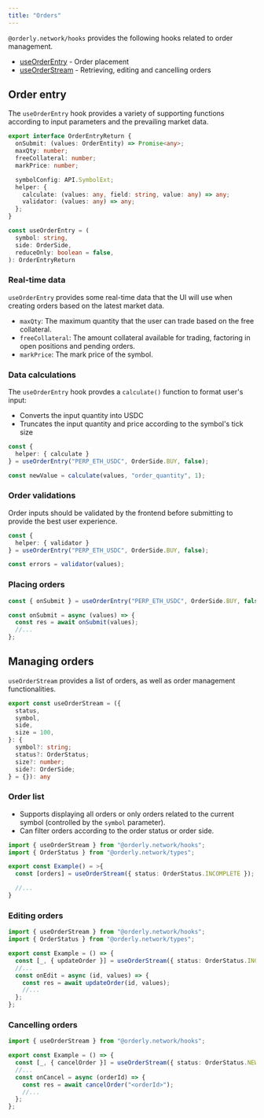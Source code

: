 ```yaml
---
title: "Orders"
---
```


`@orderly.network/hooks` provides the following hooks related to order management.

- [useOrderEntry](/sdks/hooks/advanced/use-order-entry) - Order placement
- [useOrderStream](/sdks/hooks/streaming/use-order-stream) - Retrieving, editing and cancelling orders

## Order entry

The `useOrderEntry` hook provides a variety of supporting functions according to input parameters and the prevailing market data.

```typescript
export interface OrderEntryReturn {
  onSubmit: (values: OrderEntity) => Promise<any>;
  maxQty: number;
  freeCollateral: number;
  markPrice: number;

  symbolConfig: API.SymbolExt;
  helper: {
    calculate: (values: any, field: string, value: any) => any;
    validator: (values: any) => any;
  };
}

const useOrderEntry = (
  symbol: string,
  side: OrderSide,
  reduceOnly: boolean = false,
): OrderEntryReturn
```

### Real-time data

`useOrderEntry` provides some real-time data that the UI will use when creating orders based on the latest market data.

- `maxQty`: The maximum quantity that the user can trade based on the free collateral.
- `freeCollateral`: The amount collateral available for trading, factoring in open positions and pending orders.
- `markPrice`: The mark price of the symbol.

### Data calculations

The `useOrderEntry` hook provdes a `calculate()` function to format user's input:

- Converts the input quantity into USDC
- Truncates the input quantity and price according to the symbol's tick size

```typescript
const {
  helper: { calculate }
} = useOrderEntry("PERP_ETH_USDC", OrderSide.BUY, false);

const newValue = calculate(values, "order_quantity", 1);
```

### Order validations

Order inputs should be validated by the frontend before submitting to provide the best user experience.

```typescript
const {
  helper: { validator }
} = useOrderEntry("PERP_ETH_USDC", OrderSide.BUY, false);

const errors = validator(values);
```

### Placing orders

```typescript
const { onSubmit } = useOrderEntry("PERP_ETH_USDC", OrderSide.BUY, false);

const onSubmit = async (values) => {
  const res = await onSubmit(values);
  //...
};
```

## Managing orders

`useOrderStream` provides a list of orders, as well as order management functionalities.

```typescript
export const useOrderStream = ({
  status,
  symbol,
  side,
  size = 100,
}: {
  symbol?: string;
  status?: OrderStatus;
  size?: number;
  side?: OrderSide;
} = {}): any
```

### Order list

- Supports displaying all orders or only orders related to the current symbol (controlled by the `symbol` parameter).
- Can filter orders according to the order status or order side.

```typescript
import { useOrderStream } from "@orderly.network/hooks";
import { OrderStatus } from "@orderly.network/types";

export const Example() = >{
  const [orders] = useOrderStream({ status: OrderStatus.INCOMPLETE });

  //...
}
```

### Editing orders

```typescript
import { useOrderStream } from "@orderly.network/hooks";
import { OrderStatus } from "@orderly.network/types";

export const Example = () => {
  const [_, { updateOrder }] = useOrderStream({ status: OrderStatus.INCOMPLETE });
  //...
  const onEdit = async (id, values) => {
    const res = await updateOrder(id, values);
    //...
  };
};
```

### Cancelling orders

```typescript
import { useOrderStream } from "@orderly.network/hooks";

export const Example = () => {
  const [_, { cancelOrder }] = useOrderStream({ status: OrderStatus.NEW });
  //...
  const onCancel = async (orderId) => {
    const res = await cancelOrder("<orderId>");
    //...
  };
};
```

